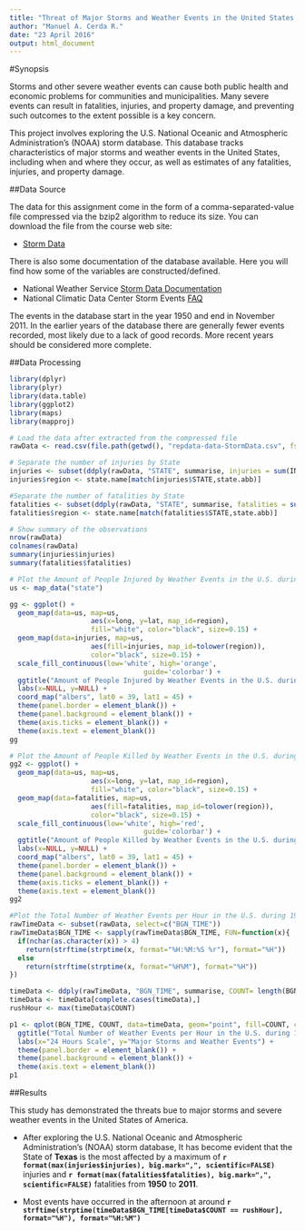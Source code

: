 ```yaml
---
title: "Threat of Major Storms and Weather Events in the United States of America"
author: "Manuel A. Cerda R."
date: "23 April 2016"
output: html_document
---
```


#Synopsis

Storms and other severe weather events can cause both public health and economic problems for communities and municipalities. Many severe events can result in fatalities, injuries, and property damage, and preventing such outcomes to the extent possible is a key concern.

This project involves exploring the U.S. National Oceanic and Atmospheric Administration's (NOAA) storm database. This database tracks characteristics of major storms and weather events in the United States, including when and where they occur, as well as estimates of any fatalities, injuries, and property damage.


##Data Source

The data for this assignment come in the form of a comma-separated-value file compressed via the bzip2 algorithm to reduce its size. You can download the file from the course web site:

+ [Storm Data](https://d396qusza40orc.cloudfront.net/repdata%2Fdata%2FStormData.csv.bz2)

There is also some documentation of the database available. Here you will find how some of the variables are constructed/defined.

+ National Weather Service [Storm Data Documentation](https://d396qusza40orc.cloudfront.net/repdata%2Fpeer2_doc%2Fpd01016005curr.pdf)
+ National Climatic Data Center Storm Events [FAQ](https://d396qusza40orc.cloudfront.net/repdata%2Fpeer2_doc%2FNCDC%20Storm%20Events-FAQ%20Page.pdf)

The events in the database start in the year 1950 and end in November 2011. In the earlier years of the database there are generally fewer events recorded, most likely due to a lack of good records. More recent years should be considered more complete.


##Data Processing

```r
library(dplyr)
library(plyr)
library(data.table)
library(ggplot2)
library(maps)
library(mapproj)
```

```r
# Load the data after extracted from the compressed file
rawData <- read.csv(file.path(getwd(), "repdata-data-StormData.csv", fsep = .Platform$file.sep))
```

```r
# Separate the number of injuries by State
injuries <- subset(ddply(rawData, "STATE", summarise, injuries = sum(INJURIES)), STATE %in% state.abb)
injuries$region <- state.name[match(injuries$STATE,state.abb)]

#Separate the number of fatalities by State
fatalities <- subset(ddply(rawData, "STATE", summarise, fatalities = sum(FATALITIES)), STATE %in% state.abb)
fatalities$region <- state.name[match(fatalities$STATE,state.abb)]
```

```r
# Show summary of the observations
nrow(rawData)
colnames(rawData)
summary(injuries$injuries)
summary(fatalities$fatalities)
```

```r
# Plot the Amount of People Injured by Weather Events in the U.S. during 1950 - 2011
us <- map_data("state")

gg <- ggplot() +
  geom_map(data=us, map=us,
                    aes(x=long, y=lat, map_id=region),
                    fill="white", color="black", size=0.15) +
  geom_map(data=injuries, map=us,
                    aes(fill=injuries, map_id=tolower(region)),
                    color="black", size=0.15) +
  scale_fill_continuous(low='white', high='orange', 
                                 guide='colorbar') +
  ggtitle("Amount of People Injured by Weather Events in the U.S. during 1950 - 2011") +
  labs(x=NULL, y=NULL) +
  coord_map("albers", lat0 = 39, lat1 = 45) +
  theme(panel.border = element_blank()) +
  theme(panel.background = element_blank()) +
  theme(axis.ticks = element_blank()) +
  theme(axis.text = element_blank())
gg
```

```r
# Plot the Amount of People Killed by Weather Events in the U.S. during 1950 - 2011
gg2 <- ggplot() +
  geom_map(data=us, map=us,
                    aes(x=long, y=lat, map_id=region),
                    fill="white", color="black", size=0.15) +
  geom_map(data=fatalities, map=us,
                    aes(fill=fatalities, map_id=tolower(region)),
                    color="black", size=0.15) +
  scale_fill_continuous(low='white', high='red', 
                                 guide='colorbar') +
  ggtitle("Amount of People Killed by Weather Events in the U.S. during 1950 - 2011") +
  labs(x=NULL, y=NULL) +
  coord_map("albers", lat0 = 39, lat1 = 45) +
  theme(panel.border = element_blank()) +
  theme(panel.background = element_blank()) +
  theme(axis.ticks = element_blank()) +
  theme(axis.text = element_blank())
gg2
```

```r
#Plot the Total Number of Weather Events per Hour in the U.S. during 1950 - 2011
rawTimeData <- subset(rawData, select=c("BGN_TIME"))
rawTimeData$BGN_TIME <- sapply(rawTimeData$BGN_TIME, FUN=function(x){
  if(nchar(as.character(x)) > 4)
    return(strftime(strptime(x, format="%H:%M:%S %r"), format="%H"))
  else
    return(strftime(strptime(x, format="%H%M"), format="%H"))
})

timeData <- ddply(rawTimeData, "BGN_TIME", summarise, COUNT= length(BGN_TIME))
timeData <- timeData[complete.cases(timeData),]
rushHour <- max(timeData$COUNT)

p1 <- qplot(BGN_TIME, COUNT, data=timeData, geom="point", fill=COUNT, color=COUNT) +
  ggtitle("Total Number of Weather Events per Hour in the U.S. during 1950 - 2011") +
  labs(x="24 Hours Scale", y="Major Storms and Weather Events") +
  theme(panel.border = element_blank()) +
  theme(panel.background = element_blank()) +
  theme(axis.text = element_blank())
p1
```


##Results

This study has demonstrated the threats bue to major storms and severe weather events in the United States of America. 

+ After exploring the U.S. National Oceanic and Atmospheric Administration's (NOAA) storm database, It has become evident that the State of **Texas** is the most affected by a maximum of **`r format(max(injuries$injuries), big.mark=",", scientific=FALSE)`** injuries and **`r format(max(fatalities$fatalities), big.mark=",", scientific=FALSE)`** fatalities from **1950** to **2011**.

+ Most events have occurred in the afternoon at around **`r strftime(strptime(timeData$BGN_TIME[timeData$COUNT == rushHour], format="%H"), format="%H:%M")`**
